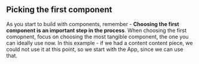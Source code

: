 ## Picking the first component

As you start to build with components, remember - **Choosing the first component is an important step in the process**.
When choosing the first comopnent, focus on choosing the most tangible component, the one you can ideally use now.
In this example - if we had a content content piece, we could not use it at this point, so we start with the App, since we can use that.
